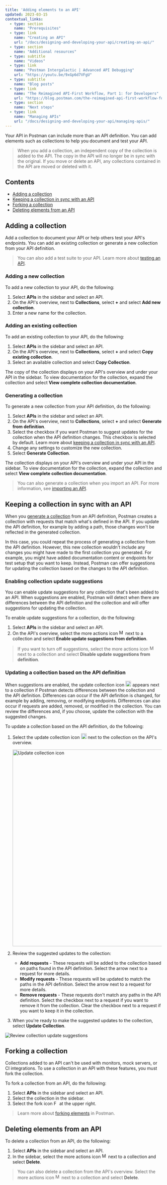 ```yaml
---
title: 'Adding elements to an API'
updated: 2023-03-15
contextual_links:
  - type: section
    name: "Prerequisites"
  - type: link
    name: "Creating an API"
    url: "/docs/designing-and-developing-your-api/creating-an-api/"
  - type: section
    name: "Additional resources"
  - type: subtitle
    name: "Videos"
  - type: link
    name: "Postman Intergalactic | Advanced API Debugging"
    url: "https://youtu.be/9xGp6d7VFgU"
  - type: subtitle
    name: "Blog posts"
  - type: link
    name: "The Reimagined API-First Workflow, Part 1: for Developers"
    url: "https://blog.postman.com/the-reimagined-api-first-workflow-for-developers/"
  - type: section
    name: "Next steps"
  - type: link
    name: "Managing APIs"
    url: "/docs/designing-and-developing-your-api/managing-apis/"
---
```


Your API in Postman can include more than an API definition. You can add elements such as collections to help you document and test your API.

> When you add a collection, an independent copy of the collection is added to the API. The copy in the API will no longer be in sync with the original. If you move or delete an API, any collections contained in the API are moved or deleted with it.

## Contents

* [Adding a collection](#adding-a-collection)
* [Keeping a collection in sync with an API](#keeping-a-collection-in-sync-with-an-api)
* [Forking a collection](#forking-a-collection)
* [Deleting elements from an API](#deleting-elements-from-an-api)

## Adding a collection

Add a collection to document your API or help others test your API's endpoints. You can add an existing collection or generate a new collection from your API definition.

> You can also add a test suite to your API. Learn more about [testing an API](/docs/designing-and-developing-your-api/testing-an-api/).

### Adding a new collection

To add a new collection to your API, do the following:

1. Select **APIs** in the sidebar and select an API.
1. On the API's overview, next to **Collections**, select **+** and select **Add new collection**.
1. Enter a new name for the collection.

### Adding an existing collection

To add an existing collection to your API, do the following:

1. Select **APIs** in the sidebar and select an API.
1. On the API's overview, next to **Collections**, select **+** and select **Copy existing collection**.
1. Select an available collection and select **Copy Collection**.

The copy of the collection displays on your API's overview and under your API in the sidebar. To view documentation for the collection, expand the collection and select **View complete collection documentation**.

### Generating a collection

To generate a new collection from your API definition, do the following:

1. Select **APIs** in the sidebar and select an API.
1. On the API's overview, next to **Collections**, select **+** and select **Generate from definition**.
1. Select the checkbox if you want Postman to suggest updates for the collection when the API definition changes. This checkbox is selected by default. Learn more about [keeping a collection in sync with an API](#keeping-a-collection-in-sync-with-an-api).
1. Change any settings to customize the new collection.
1. Select **Generate Collection**.

The collection displays on your API's overview and under your API in the sidebar. To view documentation for the collection, expand the collection and select **View complete collection documentation**.

> You can also generate a collection when you import an API. For more information, see [importing an API](/docs/designing-and-developing-your-api/importing-an-api/).

## Keeping a collection in sync with an API

When you [generate a collection](#generating-a-collection) from an API definition, Postman creates a collection with requests that match what's defined in the API. If you update the API definition, for example by adding a path, those changes won't be reflected in the generated collection.

In this case, you could repeat the process of generating a collection from the API definition. However, this new collection wouldn't include any changes you might have made to the first collection you generated. For example, you might have added documentation content or endpoints for test setup that you want to keep. Instead, Postman can offer suggestions for updating the collection based on the changes to the API definition.

### Enabling collection update suggestions

You can enable update suggestions for any collection that's been added to an API. When suggestions are enabled, Postman will detect when there are differences between the API definition and the collection and will offer suggestions for updating the collection.

To enable update suggestions for a collection, do the following:

1. Select **APIs** in the sidebar and select an API.
1. On the API's overview, select the more actions icon <img alt="More actions icon" src="https://assets.postman.com/postman-docs/icon-more-actions-v9.jpg#icon" width="16px"/> next to a collection and select **Enable update suggestions from definition**.

> If you want to turn off suggestions, select the more actions icon <img alt="More actions icon" src="https://assets.postman.com/postman-docs/icon-more-actions-v9.jpg#icon" width="16px"/> next to a collection and select **Disable update suggestions from definition**.

### Updating a collection based on the API definition

When suggestions are enabled, the update collection icon <img alt="Update collection icon" src="https://assets.postman.com/postman-docs/v10/icon-update-collection-v10-12.jpg#icon" width="18px"/> appears next to a collection if Postman detects differences between the collection and the API definition. Differences can occur if the API definition is changed, for example by adding, removing, or modifying endpoints. Differences can also occur if requests are added, removed, or modified in the collection. You can review the differences and, if you choose, update the collection with the suggested changes.

To update a collection based on the API definition, do the following:

1. Select the update collection icon <img alt="Update collection icon" src="https://assets.postman.com/postman-docs/v10/icon-update-collection-v10-12.jpg#icon" width="18px"/> next to the collection on the API's overview.

    <img alt="Update collection icon" src="https://assets.postman.com/postman-docs/v10/schema-sync-update-collection-v10-12.jpg" width="630px" />

1. Review the suggested updates to the collection:

    * **Add requests** - These requests will be added to the collection based on paths found in the API definition. Select the arrow next to a request for more details.
    * **Modify requests** - These requests will be updated to match the paths in the API definition. Select the arrow next to a request for more details.
    * **Remove requests** - These requests don't match any paths in the API definition. Select the checkbox next to a request if you want to remove it from the collection. Clear the checkbox next to a request if you want to keep it in the collection.

1. When you're ready to make the suggested updates to the collection, select **Update Collection**.

<img alt="Review collection update suggestions" src="https://assets.postman.com/postman-docs/v10/schema-sync-review-v10-12.jpg" />

## Forking a collection

Collections added to an API can't be used with monitors, mock servers, or CI integrations. To use a collection in an API with these features, you must fork the collection.

To fork a collection from an API, do the following:

1. Select **APIs** in the sidebar and select an API.
1. Select the collection in the sidebar.
1. Select the fork icon <img alt="Fork icon" src="https://assets.postman.com/postman-docs/icon-fork.jpg#icon" width="14px"/> at the upper right.

> Learn more about [forking elements](/docs/collaborating-in-postman/using-version-control/forking-entities/) in Postman.

## Deleting elements from an API

To delete a collection from an API, do the following:

1. Select **APIs** in the sidebar and select an API.
1. In the sidebar, select the more actions icon <img alt="More actions icon" src="https://assets.postman.com/postman-docs/icon-more-actions-v9.jpg#icon" width="16px"/> next to a collection and select **Delete**.

> You can also delete a collection from the API's overview. Select the more actions icon <img alt="More actions icon" src="https://assets.postman.com/postman-docs/icon-more-actions-v9.jpg#icon" width="16px"/> next to a collection and select **Delete**.
